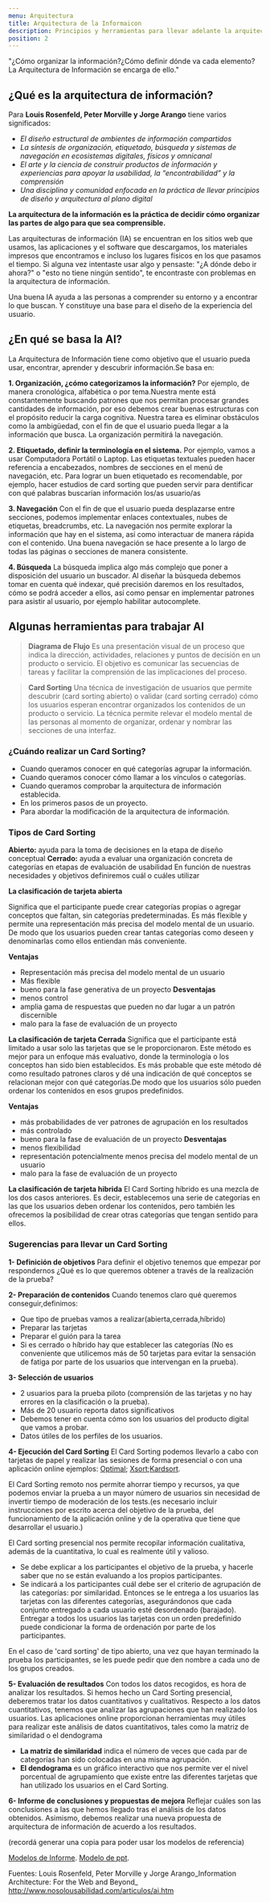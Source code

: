 ```yaml
---
menu: Arquitectura
title: Arquitectura de la Informaicon 
description: Principios y herramientas para llevar adelante la arquitectura de la información
position: 2
---
```


   "¿Cómo organizar la información?¿Cómo definir dónde va cada elemento? La Arquitectura de Información se encarga de ello."
   
## ¿Qué es la arquitectura de información?

Para **Louis Rosenfeld, Peter Morville y Jorge Arango** tiene varios significados:
- _El diseño estructural de ambientes de información compartidos_
- _La síntesis de organización, etiquetado, búsqueda y sistemas de navegación en ecosistemas digitales, físicos y omnicanal_
- _El arte y la ciencia de construir productos de información y experiencias para apoyar la usabilidad, la “encontrabilidad” y la comprensión_
- _Una disciplina y comunidad enfocada en la práctica de llevar principios de diseño y arquitectura al plano digital_

**La arquitectura de la información es la práctica de decidir cómo organizar las partes de algo para que sea comprensible.**

Las arquitecturas de información (IA) se encuentran en los sitios web que usamos, las aplicaciones y el software que descargamos, los materiales impresos que encontramos e incluso los lugares físicos en los que pasamos el tiempo. Si alguna vez intentaste usar algo y pensaste: "¿A dónde debo ir ahora?" o "esto no tiene ningún sentido", te encontraste con problemas en la arquitectura de información.

Una buena IA ayuda a las personas a comprender su entorno y a encontrar lo que buscan. Y constituye una base para el diseño de la experiencia del usuario. 

## ¿En qué se basa la AI? 

La Arquitectura de Información tiene como objetivo que el usuario pueda usar, encontrar, aprender y descubrir información.Se basa en: 

**1. Organización, ¿cómo categorizamos la información?**
Por ejemplo, de manera cronológica, alfabética o por tema.Nuestra mente está constantemente buscando patrones que nos permitan procesar grandes cantidades de información, por eso debemos crear buenas estructuras con el propósito reducir la carga cognitiva. Nuestra tarea es eliminar obstáculos como la ambigüedad, con el fin de que el usuario pueda llegar a la información que busca. La organización permitirá la navegación.

**2. Etiquetado, definir la terminología en el sistema.** 
Por ejemplo, vamos a usar Computadora Portátil o Laptop. Las etiquetas textuales pueden hacer referencia a encabezados, nombres de secciones en el menú de navegación, etc. Para lograr un buen etiquetado es recomendable, por ejemplo, hacer estudios de card sorting que pueden servir para dentificar con qué palabras buscarían información los/as usuario/as
 
**3. Navegación**
Con el fin de que el usuario pueda desplazarse entre secciones, podemos implementar enlaces contextuales, nubes de etiquetas, breadcrumbs, etc. La navegación nos permite explorar la información que hay en el sistema, así como interactuar de manera rápida con el contenido. Una buena navegación se hace presente a lo largo de todas las páginas o secciones de manera consistente.

**4. Búsqueda**
La búsqueda implica algo más complejo que poner a disposición del usuario un buscador. Al diseñar la búsqueda debemos tomar en cuenta qué indexar, qué precisión daremos en los resultados, cómo se podrá acceder a ellos, así como pensar en implementar patrones para asistir al usuario, por ejemplo habilitar autocomplete.


## Algunas herramientas para trabajar AI

> **Diagrama de Flujo**
Es una presentación visual de un proceso que indica la dirección, actividades, relaciones y puntos de decisión en un producto o servicio. El objetivo es comunicar las secuencias de tareas y facilitar la comprensión de las implicaciones del proceso.

> **Card Sorting**
Una técnica de investigación de usuarios que permite  descubrir (card sorting abierto) o validar (card sorting cerrado) cómo los usuarios esperan encontrar organizados los contenidos de un producto o servicio. La técnica permite relevar el modelo mental de las personas al momento de organizar, ordenar y nombrar las secciones de una interfaz.

### ¿Cuándo realizar un Card Sorting?

 - Cuando queramos conocer en qué categorías agrupar la información.
 - Cuando queramos conocer cómo llamar a los vínculos o categorías.
 - Cuando queramos comprobar la arquitectura de información establecida.
 - En los primeros pasos de un proyecto.
 - Para abordar la modificación de la arquitectura de información.
 
### Tipos de Card Sorting

**Abierto:** ayuda para la toma de decisiones en la etapa de diseño conceptual 
**Cerrado:** ayuda a evaluar una organización concreta de categorías en etapas de evaluación de usabilidad 
En función de nuestras necesidades y objetivos definiremos cuál o cuáles utilizar

**La clasificación de tarjeta abierta**

Significa que el participante puede crear categorías propias o agregar conceptos que faltan, sin categorías predeterminadas. Es más flexible y permite una representación más precisa del modelo mental de un usuario.  De modo que los usuarios pueden crear tantas categorías como deseen y denominarlas como ellos entiendan más conveniente. 

**Ventajas**
 - Representación más precisa del modelo mental de un usuario
 - Más flexible
 - bueno para la fase generativa de un proyecto
**Desventajas**
 - menos control
 - amplia gama de respuestas que pueden no dar lugar a un patrón discernible
 - malo para la fase de evaluación de un proyecto

**La clasificación de tarjeta Cerrada**
Significa que el participante está limitado a usar solo las tarjetas que se le proporcionaron. Este método es mejor para un enfoque más evaluativo, donde la terminología o los conceptos han sido bien establecidos. Es más probable que este método dé como resultado patrones claros y dé una indicación de qué conceptos se relacionan mejor con qué categorías.De modo que los usuarios sólo pueden ordenar los contenidos en esos grupos predefinidos.

**Ventajas**
 - más probabilidades de ver patrones de agrupación en los resultados
 - más controlado
 - bueno para la fase de evaluación de un proyecto
**Desventajas**
 - menos flexibilidad
 - representación potencialmente menos precisa del modelo mental de un usuario
 - malo para la fase de evaluación de un proyecto

**La clasificación de tarjeta hibrida**
El Card Sorting híbrido es una mezcla de los dos casos anteriores. Es decir, establecemos una serie de categorías en las que los usuarios deben ordenar los contenidos, pero también les ofrecemos la posibilidad de crear otras categorías que tengan sentido para ellos.

### Sugerencias para llevar un Card Sorting

  **1- Definición de objetivos**
Para definir el objetivo tenemos que empezar por respondernos 
¿Qué es lo que queremos obtener a través de la realización de la prueba?

  **2- Preparación de contenidos**
Cuando tenemos claro qué queremos conseguir,definimos:
  - Que tipo de pruebas vamos a realizar(abierta,cerrada,híbrido)
  - Preparar las tarjetas
  - Preparar el guión para la tarea
  - Si es cerrado o híbrido hay que establecer las categorías
(No es conveniente que utilicemos más de 50 tarjetas para evitar la sensación de fatiga por parte de los usuarios que intervengan en la prueba).

  **3- Selección de usuarios**
  - 2 usuarios para la prueba piloto (comprensión de las tarjetas y no hay errores en la clasificación o la prueba).
  - Más de 20 usuario reporta datos significativos
  - Debemos tener en cuenta cómo son los usuarios del producto digital que vamos a probar. 
  - Datos útiles de los perfiles de los usuarios.

  **4- Ejecución del Card Sorting**
  El Card Sorting podemos llevarlo a cabo con tarjetas de papel y realizar las sesiones de forma presencial o con una aplicación online ejemplos: [Optimal](http://www.optimalworkshop.com/optimalsort.htm); [Xsort](https://xsortapp.com/);[Kardsort](https://kardsort.com/).
 
 El Card Sorting remoto nos permite ahorrar tiempo y recursos, ya que podemos enviar la prueba a un mayor número de usuarios sin necesidad de invertir tiempo de moderación de los tests.(es necesario incluir instrucciones por escrito acerca del objetivo de la prueba, del funcionamiento de la aplicación online y de la operativa que tiene que desarrollar el usuario.)

El Card sorting presencial nos permite recopilar información cualitativa, además de la cuantitativa, lo cual es realmente útil y valioso. 
  - Se debe explicar a los participantes el objetivo de la prueba, y hacerle saber que no se están evaluando a los propios participantes. 
  - Se indicará a los participantes cuál debe ser el criterio de agrupación de las categorías: por similaridad.
Entonces se le entrega a los usuarios las tarjetas con las diferentes categorías, asegurándonos que cada conjunto entregado a cada usuario esté desordenado (barajado). Entregar a todos los usuarios las tarjetas con un orden predefinido puede condicionar la forma de ordenación por parte de los participantes.

En el caso de 'card sorting' de tipo abierto, una vez que hayan terminado la prueba los participantes, se les puede pedir que den nombre a cada uno de los grupos creados.

  **5- Evaluación de resultados**
  Con todos los datos recogidos, es hora de analizar los resultados. Si hemos hecho un Card Sorting presencial, deberemos tratar los datos cuantitativos y cualitativos.
Respecto a los datos cuantitativos, tenemos que analizar las agrupaciones que han realizado los usuarios. Las aplicaciones online proporcionan herramientas muy útiles para realizar este análisis de datos cuantitativos, tales como la matriz de similaridad o el dendograma 

 - **La matriz de similaridad** indica el número de veces que cada par de categorías han sido colocadas en una misma agrupación.
 - **El dendograma** es un gráfico interactivo que nos permite ver el nivel porcentual de agrupamiento que existe entre las diferentes tarjetas que han utilizado los usuarios en el Card Sorting.
  
  **6- Informe de conclusiones y propuestas de mejora**
Reflejar cuáles son las conclusiones a las que hemos llegado tras el análisis de los datos obtenidos. Asimismo, debemos realizar una nueva propuesta de arquitectura de información de acuerdo a los resultados.

(recordá generar una copia para poder usar los modelos de referencia)

[Modelos de Informe]().
[Modelo de ppt]().





Fuentes:
Louis Rosenfeld, Peter Morville y Jorge Arango_Information Architecture: For the Web and Beyond_
http://www.nosolousabilidad.com/articulos/ai.htm
